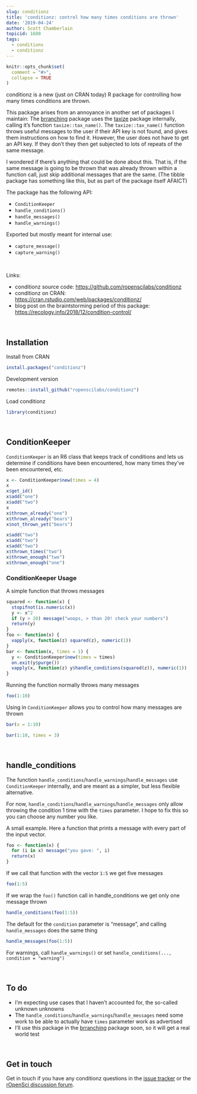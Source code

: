 ```yaml
---
slug: conditionz
title: 'conditionz: control how many times conditions are thrown'
date: '2019-04-24'
author: Scott Chamberlain
topicid: 1680
tags:
  - conditions
  - conditionz
---
```


```r
knitr::opts_chunk$set(
  comment = "#>",
  collapse = TRUE
)
```

conditionz is a new (just on CRAN today) R package for controlling how many times conditions are thrown.

This package arises from an annoyance in another set of packages I maintain: The [brranching][] package uses
the [taxize][] package internally, calling it’s function `taxize::tax_name()`. The `taxize::tax_name()` function
throws useful messages to the user if their API key is not found, and gives them instructions
on how to find it. However, the user does not have to get an API key. If they don’t they then get subjected to
lots of repeats of the same message.

I wondered if there’s anything that could be done about this. That is, if the same message is going to be
thrown that was already thrown within a function call, just skip additional messages that are the same.
(The tibble package has something like this, but as part of the package itself AFAICT)

The package has the following API:

- `ConditionKeeper`
- `handle_conditions()`
- `handle_messages()`
- `handle_warnings()`

Exported but mostly meant for internal use:

- `capture_message()`
- `capture_warning()`

<br>

Links:

* conditionz source code: <https://github.com/ropenscilabs/conditionz>
* conditionz on CRAN: <https://cran.rstudio.com/web/packages/conditionz/>
* blog post on the braintstorming period of this package: <https://recology.info/2018/12/condition-control/>


<br>

## Installation

Install from CRAN

```r
install.packages("conditionz")
```

Development version

```r
remotes::install_github("ropenscilabs/conditionz")
```

Load conditionz

```r
library(conditionz)
```

<br>

## ConditionKeeper

`ConditionKeeper` is an R6 class that keeps track of conditions and lets
us determine if conditions have been encountered, how many times they've 
been encountered, etc.

```r
x <- ConditionKeeper$new(times = 4)
x
x$get_id()
x$add("one")
x$add("two")
x
x$thrown_already("one")
x$thrown_already("bears")
x$not_thrown_yet("bears")

x$add("two")
x$add("two")
x$add("two")
x$thrown_times("two")
x$thrown_enough("two")
x$thrown_enough("one")
```

### ConditionKeeper Usage

A simple function that throws messages

```r
squared <- function(x) {
  stopifnot(is.numeric(x))
  y <- x^2
  if (y > 20) message("woops, > than 20! check your numbers")
  return(y)
}
foo <- function(x) {
  vapply(x, function(z) squared(z), numeric(1))
}
bar <- function(x, times = 1) {
  y <- ConditionKeeper$new(times = times)
  on.exit(y$purge())
  vapply(x, function(z) y$handle_conditions(squared(z)), numeric(1))
}
```

Running the function normally throws many messages

```r
foo(1:10)
```

Using in `ConditionKeeper` allows you to control how many messages
are thrown

```r
bar(x = 1:10)
```

```r
bar(1:10, times = 3)
```

<br>

## handle_conditions

The function `handle_conditions`/`handle_warnings`/`handle_messages` use 
`ConditionKeeper` internally, and are meant as a simpler, but less flexible
alternative.

For now, `handle_conditions`/`handle_warnings`/`handle_messages` only allow 
throwing the condition 1 time with the `times` parameter. I hope to fix this 
so you can choose any number you like. 

A small example. Here a function that prints a message with every part of the
input vector.

```r
foo <- function(x) {
  for (i in x) message("you gave: ", i)
  return(x)
}
```

If we call that function with the vector `1:5` we get five messages

```r
foo(1:5)
```

If we wrap the `foo()` function call in handle_conditions we get only 
one message thrown

```r
handle_conditions(foo(1:5))
```

The default for the `condition` parameter is "message", and calling `handle_messages`
does the same thing

```r
handle_messages(foo(1:5))
```

For warnings, call `handle_warnings()` or set `handle_conditions(..., condition = "warning")`


<br>

## To do

- I'm expecting use cases that I haven't accounted for, the so-called unknown unknowns
- The `handle_conditions`/`handle_warnings`/`handle_messages` need some work to be able
to actually have `times` parameter work as advertised
- I'll use this package in the [brranching][] package soon, so it will get a real world
test

<br>

## Get in touch

Get in touch if you have any conditionz questions in the 
[issue tracker](https://github.com/ropenscilabs/conditionz/issues) or the 
[rOpenSci discussion forum](https://discuss.ropensci.org/).


[conditionz]: https://github.com/ropenscilabs/conditionz
[taxize]: https://github.com/ropensci/taxize
[brranching]: https://github.com/ropensci/brranching
